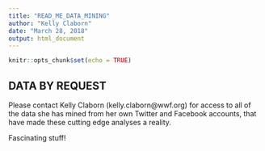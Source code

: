 ```yaml
---
title: "READ_ME_DATA_MINING"
author: "Kelly Claborn"
date: "March 28, 2018"
output: html_document
---
```


```r
knitr::opts_chunk$set(echo = TRUE)
```

## DATA BY REQUEST

Please contact Kelly Claborn (kelly.claborn@wwf.org) for access to all of the data she has mined from her own Twitter and Facebook accounts, that have made these cutting edge analyses a reality.  

Fascinating stuff!


